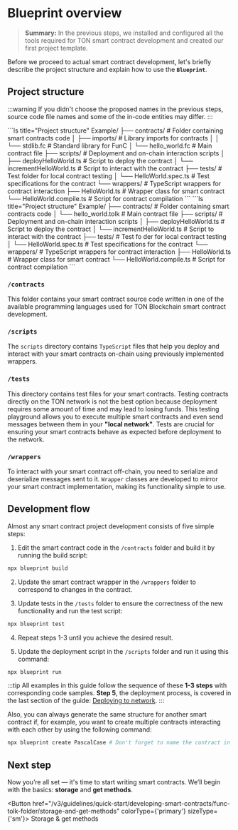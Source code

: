 
# Blueprint overview

> **Summary:** In the previous steps, we installed and configured all the tools required for TON smart contract development and created our first project template.

Before we proceed to actual smart contract development, let's briefly describe the project structure and explain how to use the **`Blueprint`**.

## Project structure

:::warning
If you didn't choose the proposed names in the previous steps, source code file names and some of the in-code entities may differ.
:::

<Tabs groupId="language">
  <TabItem value="FunC" label="FunC">
    ```ls title="Project structure"
    Example/
    ├── contracts/           # Folder containing smart contracts code
    │   ├── imports/         # Library imports for contracts
    │   │   └── stdlib.fc    # Standard library for FunC
    │   └── hello_world.fc   # Main contract file
    ├── scripts/             # Deployment and on-chain interaction scripts
    │   ├── deployHelloWorld.ts     # Script to deploy the contract
    │   └── incrementHelloWorld.ts  # Script to interact with the contract
    ├── tests/               # Test folder for local contract testing
    │   └── HelloWorld.spec.ts      # Test specifications for the contract
    └── wrappers/            # TypeScript wrappers for contract interaction
        ├── HelloWorld.ts           # Wrapper class for smart contract
        └── HelloWorld.compile.ts   # Script for contract compilation
    ```
  </TabItem>

  <TabItem value="Tolk" label="Tolk">
    ```ls title="Project structure"
    Example/
    ├── contracts/           # Folder containing smart contracts code
    │   └── hello_world.tolk # Main contract file
    ├── scripts/             # Deployment and on-chain interaction scripts
    │   ├── deployHelloWorld.ts     # Script to deploy the contract
    │   └── incrementHelloWorld.ts  # Script to interact with the contract
    ├── tests/               # Test fo der for local contract testing
    │   └── HelloWorld.spec.ts      # Test specifications for the contract
    └── wrappers/            # TypeScript wrappers for contract interaction
        ├── HelloWorld.ts           # Wrapper class for smart contract
        └── HelloWorld.compile.ts   # Script for contract compilation
    ```
  </TabItem>
</Tabs>

### `/contracts`

This folder contains your smart contract source code written in one of the available programming languages used for TON Blockchain smart contract development.

### `/scripts`

The `scripts` directory contains `TypeScript` files that help you deploy and interact with your smart contracts on-chain using previously implemented wrappers.

### `/tests`

This directory contains test files for your smart contracts. Testing contracts directly on the TON network is not the best option because deployment requires some amount of time and may lead to losing funds. This testing playground allows you to execute multiple smart contracts and even send messages between them in your **"local network"**. Tests are crucial for ensuring your smart contracts behave as expected before deployment to the network.

### `/wrappers`

To interact with your smart contract off-chain, you need to serialize and deserialize messages sent to it. `Wrapper` classes are developed to mirror your smart contract implementation, making its functionality simple to use.

## Development flow

Almost any smart contract project development consists of five simple steps:

1. Edit the smart contract code in the `/contracts` folder and build it by running the build script:

```bash
npx blueprint build
```

2. Update the smart contract wrapper in the `/wrappers` folder to correspond to changes in the contract.

3. Update tests in the `/tests` folder to ensure the correctness of the new functionality and run the test script:

```bash
npx blueprint test
```

4. Repeat steps 1-3 until you achieve the desired result.

5. Update the deployment script in the `/scripts` folder and run it using this command:

```bash
npx blueprint run
```

:::tip
All examples in this guide follow the sequence of these **1-3 steps** with corresponding code samples. **Step 5**, the deployment process, is covered in the last section of the guide: [Deploying to network](/v3/guidelines/quick-start/developing-smart-contracts/func-tolk-folder/deploying-to-network).
:::

Also, you can always generate the same structure for another smart contract if, for example, you want to create multiple contracts interacting with each other by using the following command:

```bash
npx blueprint create PascalCase # Don't forget to name the contract in PascalCase
```

## Next step

Now you’re all set — it's time to start writing smart contracts. We’ll begin with the basics: **storage** and **get methods**.

<Button href="/v3/guidelines/quick-start/developing-smart-contracts/func-tolk-folder/storage-and-get-methods" colorType={'primary'} sizeType={'sm'}>
  Storage & get methods
</Button>

<Feedback />
